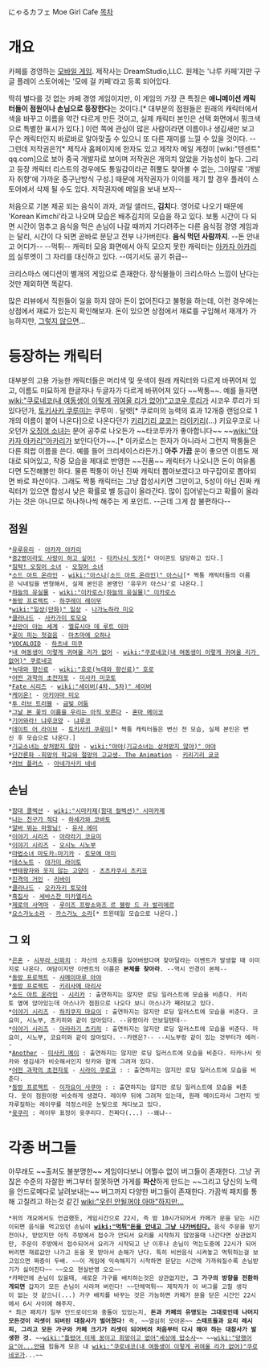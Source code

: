 にゃるカフェ Moe Girl Cafe
[[목차]]
= 개요 =
카페를 경영하는 [[모바일 게임]]. 제작사는 DreamStudio,LLC. 원제는 '냐루 카페'지만 구글 플레이 스토어에는 '모에 걸 카페'라고 등록 되어있다.

딱히 별다를 것 없는 카페 경영 게임이지만, 이 게임의 가장 큰 특징은 '''애니메이션 캐릭터들이 점원이나 손님으로 등장한다'''는 것이다.[* 대부분의 점원들은 원래의 캐릭터에서 색을 바꾸고 이름을 약간 다르게 만든 것이고, 실제 캐릭터 본인은 선택 화면에서 핑크색으로 특별한 표시가 있다.] 이런 쪽에 관심이 많은 사람이라면 이름이나 생김새만 보고 무슨 캐릭터인지 바로바로 알아맞출 수 있으니 또 다른 재미를 느낄 수 있을 것이다. --그런데 저작권은?[* 제작사 홈페이지에 한자도 있고 제작자 메일 계정이 [wiki:"텐센트" qq.com]으로 보아 중국 개발자로 보이며 저작권은 개의치 않았을 가능성이 높다. 그리고 등장 캐릭터 리스트의 경우에도 통일감이라곤 쥐뿔도 찾아볼 수 없는, 그야말로 '개발자 취향'에 가까운 중구난방식 구성.] 때문에 저작권자가 이의를 제기 할 경우 플레이 스토어에서 삭제 될 수도 있다. 저작권자에 메일을 보내 보자--

처음으로 기본 제공 되는 음식이 과자, 과일 샐러드, '''김치'''다. 영어로 나오기 때문에 'Korean Kimchi'라고 나오며 모습은 배추김치의 모습을 하고 있다. 보통 시간이 다 되면 시간이 멈추고 음식을 먹은 손님이 나갈 때까지 기다려주는 다른 음식점 경영 게임과는 달리, 시간이 다 되면 곧바로 문닫고 전부 나가버린다. '''음식 먹던 사람까지'''. --돈 안내고 어디가-- --먹튀--
캐릭터 모음 화면에서 아직 모으지 못한 캐릭터는 [[아카자 아카리]]의 실루엣이 그 자리를 대신하고 있다. --여기서도 공기 취급--

크리스마스 에디션이 별개의 게임으로 존재한다. 장식물들이 크리스마스 느낌이 난다는 것만 제외하면 똑같다.

많은 리뷰에서 직원들이 일을 하지 않아 돈이 없어진다고 불평을 하는데, 이런 경우에는 상점에서 재료가 있는지 확인해보자. 돈이 있으면 상점에서 재료를 구입해서 재개가 가능하지만, [[망했어요|그렇지 않으면]]...
= 등장하는 캐릭터 =

대부분의 고용 가능한 캐릭터들은 머리색 및 옷색이 원래 캐릭터와 다르게 바뀌어져 있고, 이름도 미묘하게 한글자나 두글자가 다르게 바뀌어져 있다 ~~짝퉁~~. 예를 들자면 [[wiki:"쿠로네코(내 여동생이 이렇게 귀여울 리가 없어)"고코우 루리]]가 시코우 루리가 되있다던가, [[토키사키 쿠루미]]는 쿠루미 . 달렛[* 쿠로미의 능력의 효과 12개중 랜덤으로 1개의 이름이 붙어 나온다]으로 나온다던가 [[키리기리 쿄코]]는 [[뇌절|라이키리]](...) 키요우코로 나오던가 [[오징어 소녀]]는 문어 공주로 나오든가 ~~타코루카가 좋아합니다~~ ~~[[wiki:"아카자 아카리"아카리]]가 보인다던가~~.[* 이카로스는 한자가 아니라서 그런지 짝퉁들은 다른 희랍 이름을 쓴다. 예를 들어 크리세이스라든가.] '''아주 가끔''' 운이 좋으면 이름도 재대로 되어있고, 작중 모습을 제대로 반영한 ~~진품~~ 캐릭터가 나오니깐 돈이 여유롭다면 도전해볼만 하다. 물론 짝퉁이 아닌 진짜 캐릭터 뽑아보겠다고 마구잡이로 뽑아되면 바로 파산이다. 그래도 짝퉁 캐릭터는 그냥 합성시키면 그만이고, 5성이 아닌 진짜 캐릭터가 있으면 합성시 낮은 확률로 별 등급이 올라간다. 많이 집어넣는다고 확률이 올라가는 것은 아니므로 하나하나씩 해주는 게 포인트. --근데 그게 참 불편하다--
== 점원 ==
 *[[유루유리]] - [[아카자 아카리]]
 *[[중2병이라도 사랑이 하고 싶어!]] - [[타카나시 릿카]][* 아이콘도 담당하고 있다.]
 *[[침략! 오징어 소녀]] - [[오징어 소녀]]
 *[[소드 아트 온라인]] - [[wiki:"아스나(소드 아트 온라인)" 아스나]][* 짝퉁 캐릭터들의 이름은 닉네임을 변형해서, 실제 본인은 본명인 '유우키 아스나'로 나온다.]
 *[[하늘의 유실물]] - [[wiki:"이카로스(하늘의 유실물)" 이카로스]]
 *[[동방 프로젝트]] - [[하쿠레이 레이무]]
 *[[wiki:"일상(만화)" 일상]] - [[나가노하라 미오]]
 *[[클라나드]] - [[사카가미 토모요]]
 *[[신만이 아는 세계]] - [[엘류시아 데 루트 이마]]
 *[[꽃이 피는 첫걸음]] - [[마츠마에 오하나]]
 *[[VOCALOID]] - [[하츠네 미쿠]]
 *[[내 여동생이 이렇게 귀여울 리가 없어]] - [[wiki:"쿠로네코(내 여동생이 이렇게 귀여울 리가 없어)" 쿠로네코]]
 *[[늑대와 향신료]] - [[wiki:"호로(늑대와 향신료)" 호로]]
 *[[어떤 과학의 초전자포]] - [[미사카 미코토]]
 *[[Fate 시리즈]] - [[wiki:"세이버(4차, 5차)" 세이버]]
 *[[케이온!]] - [[아키야마 미오]]
 *[[투 러브 트러블]] - [[금빛 어둠]]
 *[[그날 본 꽃의 이름을 우리는 아직 모른다]] - [[혼마 메이코]]
 *[[기어와라! 냐루코양]] - [[냐루코]]
 *[[데이트 어 라이브]] - [[토키사키 쿠루미]][* 짝퉁 캐릭터들은 변신 전 모습, 실제 본인은 변신 후 모습으로 나온다.]
 *[[기교소녀는 상처받지 않아]] - [[wiki:"야야(기교소녀는 상처받지 않아)" 야야]]
 *[[단간론파 -희망의 학교와 절망의 고교생- The Animation]] - [[키리기리 쿄코]]
 *[[러브 플러스]] - [[아네가사키 네네]]
== 손님 ==
 *[[함대 콜렉션]] - [[wiki:"시마카제(함대 컬렉션)" 시마카제]]
 *[[나는 친구가 적다]] - [[하세가와 코바토]]
 *[[알바 뛰는 마왕님!]] - [[유사 에미]]
 *[[이야기 시리즈]] - [[아라라기 코요미]]
 *[[이야기 시리즈]] - [[오시노 시노부]]
 *[[마법소녀 마도카☆마기카]] - [[토모에 마미]]
 *[[데스노트]] - [[야가미 라이토]]
 *[[변태왕자와 웃지 않는 고양이]] - [[츠츠카쿠시 츠키코]]
 *[[진격의 거인]] - [[리바이]]
 *[[클라나드]] - [[오카자키 토모야]]
 *[[흑집사]] - [[세바스찬 미카엘리스]]
 *[[제로의 사역마]] - [[루이즈 프랑소와즈 르 블랑 드 라 발리에르]]
 *[[요스가노소라]] - [[카스가노 소라]][* 트윈테일 모습으로 나온다.]
== 그 외 ==
 *[[은혼]] - [[시무라 신파치]] : 자신의 소지품을 잃어버렸다며 찾아달라는 이벤트가 발생할 때 이미지로 나온다. 여담이지만 이벤트의 이름은 '''본체를 찾아라'''. --역시 안경이 본체--
 *[[동방 프로젝트]] - [[샤메이마루 아야]]
 *[[동방 프로젝트]] - [[키리사메 마리사]]
 *[[소드 아트 온라인]] - [[시리카]] : 출연하지는 않지만 로딩 일러스트에 모습을 비춘다. 키리토 옆에 앉아있는데 아스나가 점원으로 나오다 보니 아스나가 째려보고 있다.
 *[[이야기 시리즈]] - [[하치쿠지 마요이]] : 출연하지는 않지만 로딩 일러스트에 모습을 비춘다. 코요미, 시노부, 츠키히와 같이 앉아있다. --유령이라 안보일텐데--
 *[[이야기 시리즈]] - [[아라라기 츠키히]] : 출연하지는 않지만 로딩 일러스트에 모습을 비춘다. 마요이, 시노부, 코요미와 같이 앉아있다. --카렌은?-- --시노부랑 같이 있는 것부터가 에러--
 *[[Another]] - [[미사키 메이]] : 출연하지는 않지만 로딩 일러스트에 모습을 비춘다. 타카나시 릿카와 생김새가 비슷해서인지 릿카와 함께 그려져 있다.
 *[[어떤 과학의 초전자포]] - [[시라이 쿠로코]] : : 출연하지는 않지만 로딩 일러스트에 모습을 비춘다.
 *[[동방 프로젝트]] - [[이자요이 사쿠야]] : : 출연하지는 않지만 로딩 일러스트에 모습을 비춘다. 옷이 점원이랑 비슷하게 생겼다. 레이무 뒤에 그려져 있는데, 원래 메이드라서 그런지 빗자루질하는 레이무를 걱정스러운 눈빛으로 쳐다보고 있다.
 *[[윳쿠리]] : 레이무 표정이 윳쿠리다. 진짜다(...) --왜냐--

= 각종 버그들 =
아무래도 ~~출처도 불분명한~~ 게임이다보니 어쩔수 없이 버그들이 존재한다. 그냥 귀찮은 수준의 자잘한 버그부터 잘못하면 가게를 '''파산'''하게 만드는 ~~그리고 당신의 노력을 안드로메다로 날려보내는~~ 버그까지 다양한 버그들이 존재한다. 가끔씩 패치를 통해 고칠려고 하는것 같긴 [[wiki:"우린 안될꺼야 아마"하지만...]]

 *위의 개요에서도 언급했듯, 게임시간으로 22시, 즉 밤 10시가되어서 카페가 문을 닫는 시간이되면 음식을 먹고있던 손님이 '''[[wiki:"먹튀"돈을 안내고 그냥 나가버린다.]]''' 음식 주문을 받기전이나, 받았지만 아직 주방에서 접수가 안되서 요리를 시작하지 않았을때 나간다면 상관없지만, 주문이 주방에서 접수되어서 요리가 시작되고 난 이후나 손님이 먹는도중에 22시가 되어버리면 재료값만 나가고 돈을 못 받아서 손해가 난다. 특히 비싼음식 시켜놓고 먹튀하는걸 보고있으면 짜증이 두배. ~~이 게임에 익숙해지기 시작하면 문닫는 시간에 가까워질수록 손님받기가 싫어진다~~ ~~오오 현실반영 오오~~
 *카페안에 손님이 있을때, 새로운 가구를 배치하는것은 상관없지만, '''그 가구의 방향을 전환하게되면''' 갑자기 모든 손님이 사라져 버린다! ~~단체먹튀~~ 제작자가 이 버그를 고칠 생각이 없는 것 같으니(...) 가구 배치를 바꾸는 것은 가능하면 카페가 문을 닫은 시간인 22시에서 6시 사이에 해주자.
 * 최근 패치가 일부 안드로이드와 충돌이 있었는지, '''돈과 카페의 유명도는 그대로인데 나머지 모든것이 리셋이 되버린 대참사가 벌어졌다!''' 즉, ~~열심히 모아온~~ '''스태프들과 요리 레시피, 그리고 모든 가구와 카페 크기가 리셋이 되어버려 처음부터 다시 해야 하는 대참사가 발생한 것.''' ~~[[wiki:"틀렸어 이제 꿈이고 희망이고 없어"세상에 맙소사]]~~ ~~[[wiki:"망했어요"아...안돼]] 힘들게 모은 내 [[wiki:"쿠로네코(내 여동생이 이렇게 귀여울 리가 없어)"쿠로네코]]가...~~
